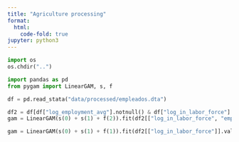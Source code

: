 ```yaml
---
title: "Agriculture processing"
format:
  html:
    code-fold: true
jupyter: python3
---
```


```python
import os
os.chdir("..")
```

```python
import pandas as pd
from pygam import LinearGAM, s, f
```

```python
df = pd.read_stata("data/processed/empleados.dta")
```

```python
df2 = df[df["log_employment_avg"].notnull() & df["log_in_labor_force"].notnull() & df["empleo_pr"].notnull()]
gam = LinearGAM(s(0) + s(1) + f(2)).fit(df2[["log_in_labor_force", "empleo_pr"]].values, df2[["log_employment_avg"]].values)
```

```python
gam = LinearGAM(s(0) + s(1) + f(1)).fit(df2[["log_in_labor_force"]].values, df2[["log_employment_avg"]].values)
```